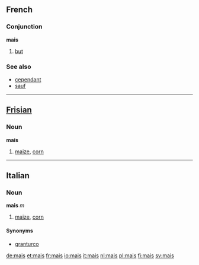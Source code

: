 ==French==
===Conjunction===
'''mais'''

# [[but]]

===See also===
*[[cependant]]
*[[sauf]]

----

==[[Frisian]]==
===Noun===
'''mais'''

# [[maize]], [[corn]]

----

==Italian==
===Noun===
'''mais''' ''m''

# [[maize]], [[corn]]

====Synonyms====
*[[granturco]]

[[de:mais]]
[[et:mais]]
[[fr:mais]]
[[io:mais]]
[[it:mais]]
[[nl:mais]]
[[pl:mais]]
[[fi:mais]]
[[sv:mais]]
